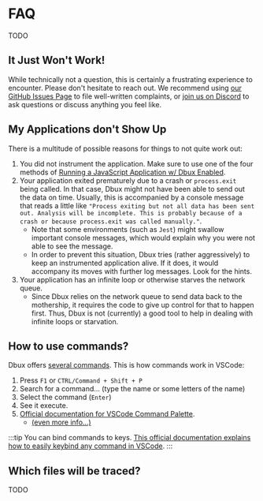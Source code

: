 
# FAQ

TODO

## It Just Won't Work!

While technically not a question, this is certainly a frustrating experience to encounter. Please don't hesitate to reach out. We recommend using [our GitHub Issues Page](https://github.com/Domiii/dbux/issues) to file well-written complaints, or [join us on Discord](https://discord.gg/QKgq9ZE) to ask questions or discuss anything you feel like.


## My Applications don't Show Up

There is a multitude of possible reasons for things to not quite work out:

1. You did not instrument the application. Make sure to use one of the four methods of [Running a JavaScript Application w/ Dbux Enabled](./using-dbux).
2. Your application exited prematurely due to a crash or `process.exit` being called. In that case, Dbux might not have been able to send out the data on time. Usually, this is accompanied by a console message that reads a little like `"Process exiting but not all data has been sent out. Analysis will be incomplete. This is probably because of a crash or because process.exit was called manually."`.
   * Note that some environments (such as `Jest`) might swallow important console messages, which would explain why you were not able to see the message.
   * In order to prevent this situation, Dbux tries (rather aggressively) to keep an instrumented application alive. If it does, it would accompany its moves with further log messages. Look for the hints.
3. Your application has an infinite loop or otherwise starves the network queue.
   * Since Dbux relies on the network queue to send data back to the mothership, it requires the code to give up control for that to happen first. Thus, Dbux is not (currently) a good tool to help in dealing with infinite loops or starvation.


## How to use commands?

Dbux offers [several commands](./04-tools-and-configuration/01-dbux-code.mdx#commands). This is how commands work in VSCode:

1. Press `F1` or `CTRL/Command + Shift + P`
2. Search for a command... (type the name or some letters of the name)
3. Select the command (`Enter`)
4. See it execute.
5. [Official documentation for VSCode Command Palette](https://code.visualstudio.com/docs/getstarted/userinterface#_command-palette).
   * [(even more info...)](https://www.google.com/search?q=Official+documentation+for+VSCode+Command+Palette&hl=en)

:::tip
You can bind commands to keys. [This official documentation explains how to easily keybind any command in VSCode](https://code.visualstudio.com/docs/getstarted/keybindings).
:::


## Which files will be traced?

TODO
